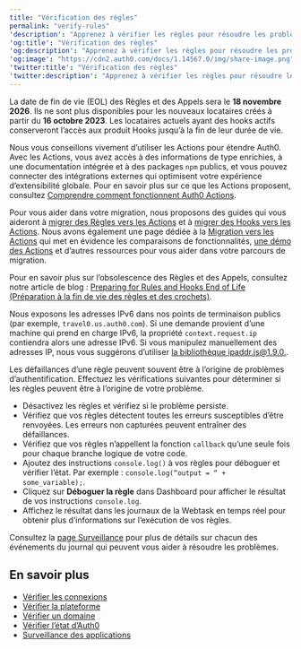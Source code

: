 ---
title: "Vérification des règles"
permalink: "verify-rules"
'description': "Apprenez à vérifier les règles pour résoudre les problèmes"
'og:title': "Vérification des règles"
'og:description': "Apprenez à vérifier les règles pour résoudre les problèmes"
'og:image': "https://cdn2.auth0.com/docs/1.14567.0/img/share-image.png"
'twitter:title': "Vérification des règles"
'twitter:description': "Apprenez à vérifier les règles pour résoudre les problèmes"
---

<Warning>

La date de fin de vie (EOL) des Règles et des Appels sera le **18 novembre 2026**. Ils ne sont plus disponibles pour les nouveaux locataires créés à partir du **16 octobre 2023**. Les locataires actuels ayant des hooks actifs conserveront l’accès aux produit Hooks jusqu’à la fin de leur durée de vie.

Nous vous conseillons vivement d’utiliser les Actions pour étendre Auth0. Avec les Actions, vous avez accès à des informations de type enrichies, à une documentation intégrée et à des packages `npm` publics, et vous pouvez connecter des intégrations externes qui optimisent votre expérience d’extensibilité globale. Pour en savoir plus sur ce que les Actions proposent, consultez [Comprendre comment fonctionnent Auth0 Actions](/docs/fr-ca/customize/actions/actions-overview).

Pour vous aider dans votre migration, nous proposons des guides qui vous aideront à [migrer des Règles vers les Actions](/docs/fr-ca/customize/actions/migrate/migrate-from-rules-to-actions) et à [migrer des Hooks vers les Actions](/docs/fr-ca/customize/actions/migrate/migrate-from-hooks-to-actions). Nous avons également une page dédiée à la [Migration vers les Actions](https://auth0.com/extensibility/movetoactions) qui met en évidence les comparaisons de fonctionnalités, [une démo des Actions](https://www.youtube.com/watch?v=UesFSY1klrI)  et d’autres ressources pour vous aider dans votre parcours de migration.

Pour en savoir plus sur l’obsolescence des Règles et des Appels, consultez notre article de blog : [Preparing for Rules and Hooks End of Life (Préparation à la fin de vie des règles et des crochets)](https://auth0.com/blog/preparing-for-rules-and-hooks-end-of-life/).

</Warning>

<Warning>

Nous exposons les adresses IPv6 dans nos points de terminaison publics (par exemple, `travel0.us.auth0.com`). Si une demande provient d’une machine qui prend en charge IPv6, la propriété `context.request.ip` contiendra alors une adresse IPv6. Si vous manipulez manuellement des adresses IP, nous vous suggérons d’utiliser [la bibliothèque ipaddr.js@1.9.0.](https://www.npmjs.com/package/ipaddr.js/v/1.9.0).

</Warning>

Les défaillances d’une règle peuvent souvent être à l’origine de problèmes d’authentification. Effectuez les vérifications suivantes pour déterminer si les règles peuvent être à l’origine de votre problème.

* Désactivez les règles et vérifiez si le problème persiste.
* Vérifiez que vos règles détectent toutes les erreurs susceptibles d’être renvoyées. Les erreurs non capturées peuvent entraîner des défaillances.
* Vérifiez que vos règles n’appellent la fonction `callback` qu’une seule fois pour chaque branche logique de votre code.
* Ajoutez des instructions `console.log()` à vos règles pour déboguer et vérifier l’état. Par exemple : `console.log(“output = “ + some_variable);`.
* Cliquez sur **Déboguer la règle** dans Dashboard pour afficher le résultat de vos instructions `console.log`.
* Affichez le résultat dans les journaux de la Webtask en temps réel pour obtenir plus d’informations sur l’exécution de vos règles.

<Callout icon="file-lines" color="#0EA5E9" iconType="regular">

Consultez la [page Surveillance](/docs/fr-ca/deploy-monitor/monitor) pour plus de détails sur chacun des événements du journal qui peuvent vous aider à résoudre les problèmes.

</Callout>

## En savoir plus

* [Vérifier les connexions](/docs/fr-ca/troubleshoot/basic-issues/verify-connections)
* [Vérifier la plateforme](/docs/fr-ca/troubleshoot/basic-issues/verify-platform)
* [Vérifier un domaine](/docs/fr-ca/troubleshoot/basic-issues/verify-domain)
* [Vérifier l’état d’Auth0](/docs/fr-ca/deploy-monitor/monitor/check-auth0-status)
* [Surveillance des applications](/docs/fr-ca/deploy-monitor/monitor/monitor-applications)